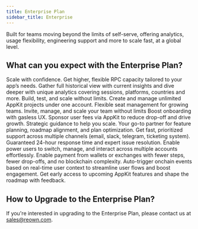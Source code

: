 ```yaml
---
title: Enterprise Plan
sidebar_title: Enterprise
---
```


Built for teams moving beyond the limits of self-serve, offering analytics, usage flexibility, engineering support and more to scale fast, at a global level.

## What can you expect with the Enterprise Plan?

<Steps>
    <Step title="Custom RPC calls" icon="database">
        Scale with confidence. Get higher, flexible RPC capacity tailored to your app’s needs.
    </Step>
    <Step title="Advanced analytics" icon="chart-simple">
        Gather full historical view with current insights and dive deeper with unique analytics covering sessions, platforms, countries and more.
    </Step>
    <Step title="Unlimited projects" icon="rectangle-history">
        Build, test, and scale without limits. Create and manage unlimited AppKit projects under one account.
    </Step>
    <Step title="Custom team size" icon="users">
        Flexible seat management for growing teams. Invite, manage, and scale your team without limits
    </Step>
    <Step title="Gas Sponsorship Paymaster" icon="gas-pump">
        Boost onboarding with gasless UX. Sponsor user fees via AppKit to reduce drop-off and drive growth.
    </Step>
    <Step title="Dedicated Relationship Manager" icon="user-tie">
        Strategic guidance to help you scale. Your go-to partner for feature planning, roadmap alignment, and plan optimization.
    </Step>
    <Step title="Enterprise Support & SLA" icon="headset">
        Get fast, prioritized support across multiple channels (email, slack, telegram, ticketing system). Guaranteed 24-hour response time and expert issue resolution.
    </Step>
    <Step title="Multi-account & Multi-wallet" icon="wallet">
        Enable power users to switch, manage, and interact across multiple accounts effortlessly.
    </Step>
    <Step title="Payment solutions" icon="credit-card">
        Enable payment from wallets or exchanges with fewer steps, fewer drop-offs, and no blockchain complexity.
    </Step>
    <Step title="Automated Onchain Actions" icon="webhook">
        Auto-trigger onchain events based on real-time user context to streamline user flows and boost engagement.
    </Step>
    <Step title="New feature beta program" icon="vial">
        Get early access to upcoming AppKit features and shape the roadmap with feedback.
    </Step>
</Steps>

## How to Upgrade to the Enterprise Plan?

If you're interested in upgrading to the Enterprise Plan, please contact us at sales@reown.com.

<CardGroup cols={3}>
    <Card icon="circle-info" title="Learn More" href="https://reown.com/enterprise/?utm_source=docs&utm_medium=devrel&utm_campaign=enterprise" />
</CardGroup>